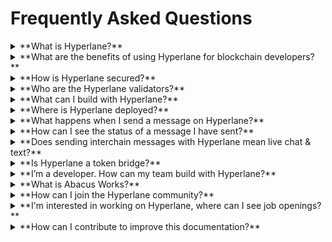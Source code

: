 # Frequently Asked Questions

<details>
  <summary>**What is Hyperlane?**</summary>
  <div>
    <div>Hyperlane is the first universal and permissionless interoperability framework built for the modular blockchain stack.
Anyone can [Deploy Hyperlane](./deploy-hyperlane.mdx) to any blockchain environment, whether it is a layer 1, rollup, or app-chain, allowing that chain to communicate seamlessly with any other chain on which Hyperlane has been deployed.</div>
  </div>
</details>
<details>
  <summary>**What are the benefits of using Hyperlane for blockchain developers?**</summary>
  <div>
    <div>Hyperlane offers benefits for both blockchain and dapp developers.
For blockchain developers, a Hyperlane deployment expands accessibility to users, assets, and valuable state from other connected blockchains on which Hyperlane has been deployed.
For dapp developers, Hyperlane provides seamless connectivity across multiple blockchains, allowing developers to create interchain network effects and liquidity and users to interact with applications from their preferred chain.</div>
  </div>
</details>
<details>
  <summary>**How is Hyperlane secured?**</summary>
  <div>
    <div>Hyperlane is secured by its modular security stack featuring Interchain Security Modules (ISMs). Developers can configure various pre-built ISMs, compose them with each other, or even create custom ISMs based on their application's needs.
A modular approach to security ensures that Hyperlane will continue to stay up to the latest industry advances in security models.</div>
  </div>
</details>
<details>
  <summary>**Who are the Hyperlane validators?**</summary>
  <div>
    <div>Hyperlane is secured with a modular security stack featuring ISMs. There is no protocol-enshrined security model, let alone validator set. That said, most Hyperlane deployments are configured with a Default ISM, which specifies the security model to use if the message recipient has not specified an ISM override.</div>
  </div>
</details>
<details>
  <summary>**What can I build with Hyperlane?**</summary>
  <div>
    <div>Hyperlane's [Messaging interface](./reference/messaging/messaging-interface.mdx) allows dapp developers to send arbitrary bytes between smart contracts on different chains. This can be used to create interchain applications, dapps which span multiple chains. For inspiration, take a look at some of the pre-built applications built on top of Hyperlane, including: Warp Routes, which lets users move tokens from one chain to another; Interchain Accounts: which lets users make interchain function calls; Interchain Queries: which lets users make interchain view calls </div>
  </div>
</details>
<details>
  <summary>**Where is Hyperlane deployed?**</summary>
  <div>
    <div>A list of known deployments can be found at the [contract addresses](./reference/contract-addresses.mdx) page</div>
  </div>
</details>
<details>
  <summary>**What happens when I send a message on Hyperlane?**</summary>
  <div>
    <div>See the [send](./reference/messaging/send.mdx) and [receive](./reference/messaging/receive.mdx) pages for more details. In summary, an application calls the `dispatch()` function on the origin chain, inserting the message into the Mailbox's Merkle tree. A Hyperlane Relayer observes the dispatched messages and assembles metadata for the recipient's Interchain Security Module (ISM). A relayer delivers the message to the recipient by calling `Mailbox.process()`. The Mailbox verifies the message with the recipient’s ISM, and calls `recipient.handle()` to deliver the message.</div>
  </div>
</details>
<details>
  <summary>**How can I see the status of a message I have sent?**</summary>
  <div>
    <div>Paste an address or transaction hash into the search bar of the [Hyperlane Message Explorer](./explorer.mdx) to view details about a message’s status and history. If the message has failed to send for some reason, there will be error messages indicating what may have gone wrong. See [Explorer Debugging](/docs/guides/explorer/explorer-debugging.mdx) for more information on how to debug an undelivered message</div>
  </div>
</details>
<details>
  <summary>**Does sending interchain messages with Hyperlane mean live chat & text?**</summary>
  <div>
    <div>Hyperlane is a protocol designed to allow smart contracts on different chains to interact with each other. When we refer to message-passing, it’s the sending of arbitrary bytes between smart contracts rather than peer-to-peer or text messaging. There are several web3 projects that are suited to the chat use case; consider [XMTP](https://xmtp.org/), [Push](https://push.org/), or [Orbis](https://useorbis.com/) for this type of messaging.</div>
  </div>
</details>
<details>
  <summary>**Is Hyperlane a token bridge?**</summary>
  <div>
    <div>Not exactly. Hyperlane is a general message passing (GMP) protocol that allows communication between blockchains. Token bridges are just one of many types of applications that can be built on top of Hyperlane!</div>
  </div>
</details>
<details>
  <summary>**I’m a developer. How can my team build with Hyperlane?**</summary>
  <div>
    <div>If you’re reading this FAQ, you’ve found the docs which is a great place to start. That said, we know that questions arise during implementation, and we’re happy to help you on your way. The Hyperlane community is regularly active in the [Discord](http://discord.gg/hyperlane). Feedback from developers directly influences the product roadmap.</div>
  </div>
</details>
<details>
  <summary>**What is Abacus Works?**</summary>
  <div>
    <div>Abacus Works is the name of a legal identity working on Hyperlane. You may encounter some references to Abacus in older posts and repositories. Hyperlane rebranded from Abacus to Hyperlane in Fall 2022.</div>
  </div>
</details>
<details>
  <summary>**How can I join the Hyperlane community?**</summary>
  <div>
    <div>You can join the [Discord](http://discord.gg/hyperlane) or follow Hyperlane [Twitter](http://twitter.com/hyperlane) where you can find a growing community of developers and enthusiasts to chat about the interchain future.</div>
  </div>
</details>
<details>
  <summary>**I'm interested in working on Hyperlane, where can I see job openings?**</summary>
  <div>
    <div>Check out our open roles [here](https://jobs.lever.co/Hyperlane).</div>
  </div>
</details>
<details>
  <summary>**How can I contribute to improve this documentation?**</summary>
  <div>
    <div>You can make a PR to edit this documentation directly via the [docs repo](https://github.com/hyperlane-xyz).</div>
  </div>
</details>
